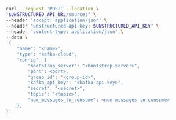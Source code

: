 ```bash curl
curl --request 'POST' --location \
"$UNSTRUCTURED_API_URL/sources" \
--header 'accept: application/json' \
--header "unstructured-api-key: $UNSTRUCTURED_API_KEY" \
--header 'content-type: application/json' \
--data \
'{
    "name": "<name>",
    "type": "kafka-cloud",
    "config": {
        "bootstrap_server": "<bootstrap-server>",
        "port": <port>,
        "group_id": "<group-id>",
        "kafka_api_key": "<kafka-api-key>",
        "secret": "<secret>",
        "topic": "<topic>",
        "num_messages_to_consume": <num-messages-to-consume>
    },
}'
```